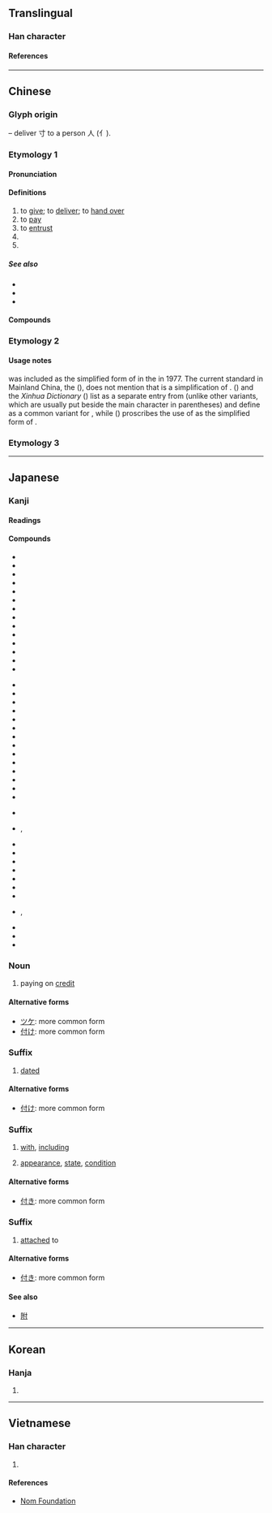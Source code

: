 {{also|代}}
{{character info/new}}
==Translingual==

===Han character===
{{Han char|rn=9|rad=人|as=03|sn=5|four=24200|canj=ODI|ids=⿰亻寸}}

====References====
{{Han ref|kx=0092.120|dkj=00373|dj=0196.020|hdz=10112.050|uh=4ED8}}

----

==Chinese==
{{zh-forms}}

===Glyph origin===
{{Han etym}}
{{Han compound|人|alt1=亻|t1=person|寸|t2=hand|ls=ic}} – deliver 寸 to a person 人 (亻).
===Etymology 1===
====Pronunciation====
{{zh-pron
|m=fù
|c=fu6
|h=pfs=
|md=
|mn=hù
|mn-t=hu3
|w=
|mc=y
|oc=y
|ma=
|cat=v,pn
}}

====Definitions====
{{zh-hanzi}}

# to [[give]]; to [[deliver]]; to [[hand over]]
# to [[pay]]
# to [[entrust]]
# {{zh-alt-form|副|a [[pair]]; a [[set]]; {{n-g|a classifier for facial expressions}}}}
# {{surname|zh}}

=====See also=====
* {{zh-l|給錢}}
* {{zh-l|納}}
* {{zh-l|支付}}

====Compounds====
{{zh-der|乾回付|分期付款|付之烏有|付合|償付|付方|代付|付給|委付|付之流水|天付良緣|付諸實施|付丙丁|付印|付款人|付之一哂|付托|付丙|付耳|付與|匯付|付之一嘆|付諸洪喬|付之一炬|付能|付清|付衣缽|分付|付畀|付諸不理|付諸東流|付費|付託|付諸流水|付排|付之春夢|對付|付梓|付之闕如|付出|不付得|劄付|付足|不付能|墊付|付款|不付能勾|付帳|付之東流|囑付|兌付|付之一笑|保險給付|付刊|付諸一炬|付訖|付郵|付錢|交付|死亡給付|暗付|應付裕如|應付票據|札付|支付|盡付闕如|撥付|應付自如|窮於應付|掛失止付|應付帳款|窨付|移轉支付|祝付|盡付東流|現金給付|支付命令|拒付|應付|拒絕承付|止付|發付|抽付|押付|零付款|託付|責付|給付|零存整付|覷付|繳付|補償支付|醫療給付|見付|預付|過付|預付卡|付崗|付家灣|付寨|付家堰}}

{{zh-cat|Elementary}}

===Etymology 2===
{{zh-see|傅|ss}}

====Usage notes====
{{lang|zh|付}} was included as the simplified form of {{l|zh|傅}} in the {{w|Second round of simplified Chinese characters|second round of simplification}} in 1977. The current standard in Mainland China, the {{w|Table of General Standard Chinese Characters}} ({{w2|zh|通用规范汉字表}}), does not mention that {{lang|zh|付}} is a simplification of {{l|zh|傅}}. ''{{w|A Dictionary of Current Chinese}}'' ({{w2|zh|现代汉语词典}}) and the ''Xinhua Dictionary'' ({{w2|zh|新华字典}}) list {{lang|zh|付}} as a separate entry from {{l|zh|傅}} (unlike other variants, which are usually put beside the main character in parentheses) and define {{lang|zh|付}} as a common variant for {{l|zh|傅}}, while ''{{w|Xiandai Hanyu Guifan Cidian}}'' ({{w2|zh|pref=《|现代汉语规范词典|suf=》}}) proscribes the use of {{lang|zh|付}} as the simplified form of {{l|zh|傅}}.

===Etymology 3===
{{zh-see|副|ss}}

----

==Japanese==

===Kanji===
{{ja-kanji|grade=4|rs=人03}}

====Readings====
{{ja-readings
|goon=ふ
|kanon=ふ
|kun=つ-ける, つ-け, つ-く, つ-き
}}

====Compounds====
{{top3}}
* {{ja-r|付ける|つける|attach, affix}}
* {{ja-r|付ける|-つける|be accustomed to}}
* {{ja-r|付ける|-づける|give, impart}}
* {{ja-r|付け|つけ|bill, account}}
* {{ja-r|付け|つけ-|attached, fixed}}
* {{ja-r|付け|-つけ|one's favorite}}
* {{ja-r|付け|-づけ|attaching, affixing}}
* {{ja-r|付く|つく|be attached}}
* {{ja-r|付く|-づく|gain, become}}
* {{ja-r|付き|つき|ability to stick}}
* {{ja-r|付き|-つき|with, including}}
* {{ja-r|付き|-づき|attached to}}
* {{ja-r|付%加|ふ%か|addition, annexation}}
* {{ja-r|付%記|ふ%き|addition, appendix, note}}
{{mid3}}
* {{ja-r|付%近|ふ%きん|neighborhood, vicinity}}
* {{ja-r|付%言|ふ%きん|saying in addition, postscript}}
* {{ja-r|付%図|ふ%ず|attached map, plan, diagram or chart}}
* {{ja-r|付%随|ふ%ずい|incident to, attaching to, annexed to}}
* {{ja-r|付%則|ふ%そく|additional rules, bylaws}}
* {{ja-r|付%属|ふ%ぞく|attached, belonging, included}}
* {{ja-r|付%帯|ふ%たい|incidental, ancillary, accessory}}
* {{ja-r|付%着|ふ%ちゃく|sticking to, clinging to, adhesion}}
* {{ja-r|付%与|ふ%よ|grant, allowance, endowment}}
* {{ja-r|付%録|ふ%ろく|appendix, supplement, annex}}
* {{ja-r|還%付|かん%ぷ|return, restoration}}
* {{ja-r|寄%付|き%ふ|contribution, donation}}
* {{ja-r|給%付|きゅう%ふ|provision, benefit}}
* {{ja-r|交%付|こう%ふ|delivering, handing over}}
{{mid3}}
* {{ja-r|送%付|そう%ふ|sending, forwarding}}
* {{ja-r|貼%付|ちょう%ふ}}, {{ja-r|貼%付|てん%ぷ|pasting, paste, appending}}
* {{ja-r|添%付|てん%ぷ|attachment, appendix}}
* {{ja-r|納%付|のう%ふ|payment, supply}}
* {{ja-r|配%付|はい%ふ|distributing, dealing out, apportionment}}
* {{ja-r|受%付|うけ%つけ|reception, information desk}}
* {{ja-r|受%付%中|うけ%つけ%ちゅう|currently accepting}}
* {{ja-r|貸%付|かし%つけ|loan}}
* {{ja-r|外%付|そと%づけ|attached outside, external}}
* {{ja-r|根%付|ね%つけ}}, {{ja-r|根%付|ね%づけ|[[netsuke]], small sculptures popular during the Edo period}}
* {{ja-r|番%付|ばん%づけ|ranking of entertainers}}
* {{ja-r|日%付|ひ%づけ|date, dating}}
* {{ja-r|八%日%付|よう%か%-づけ|dated the eighth}}
{{bottom}}

===Noun===
{{ja-noun|つけ}}

# paying on [[credit]]

====Alternative forms====
* [[ツケ]]: more common form
* [[付け]]: more common form

===Suffix===
{{ja-pos|づけ|suffix}}

# [[dated]]

====Alternative forms====
* [[付け]]: more common form

===Suffix===
{{ja-pos|つき|suffix}}

# [[with]], [[including]]
#: {{ja-usex|[[BD]]%'''付'''|ブルーレイ%-'''つき'''|with Blu-Ray disc included}}
# [[appearance]], [[state]], [[condition]]

====Alternative forms====
* [[付き]]: more common form

===Suffix===
{{ja-pos|づき|suffix}}

# [[attached]] to

====Alternative forms====
* [[付き]]: more common form

====See also====
* [[附]]

----

==Korean==

===Hanja===
{{ko-hanja|부}}

# {{rfdef|ko|sort=人03}}

----

==Vietnamese==

===Han character===
{{vi-readings|reading=[[phó]], [[phú]], [[pho]]|rs=人03}}

# {{rfdef|vi|sort=人03}}

====References====
* [http://nomfoundation.org/common/nom_details.php?codepoint=4ed8 Nom Foundation]